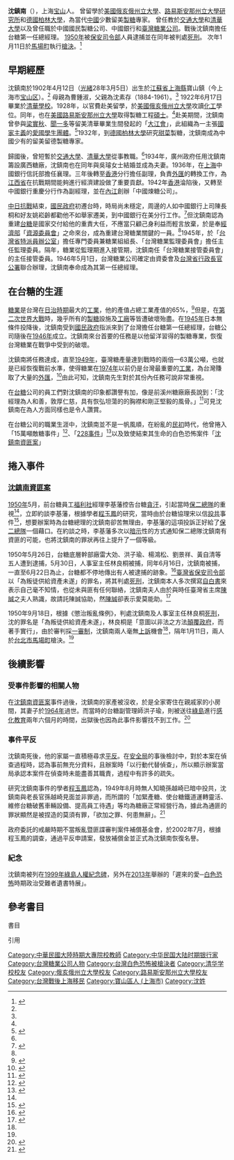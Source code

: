 {{Infobox Officeholder
|name = 沈鎮南<br><small>Shen Chen-Nan</small>
|office = [[台灣糖業公司|台灣糖業公司]]第1任總經理
|term_start = 1946年5月1日
|term_end = 1950年6月16日
|sex=男
|birth_date = {{birth_date|1902|03|05}}
|birth_place = {{QING|江蘇省}}[[松江府|松江府]][[上海縣|上海縣]]寶山鎮
|death_date  ={{death_date|1951|01|11}}
|death_place ={{ROC|臺灣省}}[[臺北市_(省轄市)|台北市]][[古亭區|古亭區]][[馬場町|馬場町]]
|nationality = {{ROC}}
|educate     =
*[[清華學校|清華學校]]高等科
*[[清華學校|清華學校]]大學一年級
*{{flagicon|United States of America}}[[俄亥俄州立大學|俄亥俄州立大學]]化工系
*{{flagicon|United States of America}}[[路易斯安那州立大學|路易斯安那州立大學]]製糖工程[[碩士|碩士]]
|past=
*{{flagicon|Germany}}[[柏林大學|柏林大學]]甜菜製糖研究員
*[[清華大學|清華大學]]教授
*[[交通大學|交通大學]]教授
*中國國民製糖公司技師
*籌設廣西糖廠
*上海中國銀行信託部襄理
*上海中國銀行香港分行副理
*上海中國銀行重慶分行經理
*中國煉糖公司理事間重慶辦事處主任
*中國製糖技術學會理事長
*[[行政院|行政院]][[中華民國經濟部|經濟部]][[資源委員會|資源委員會]]台灣區特派員辦公處專門委員兼糖業組組長
*臺灣糖業監理委員會主任監理委員
*[[台糖公司|台糖公司]]總經理
}}

'''沈鎮南'''（{{bd|1902年|3月15日|1951年|1月11日|}}），上海[[宝山区_(上海市)|宝山]]人。 曾留學於[[美國|美國]][[俄亥俄州立大學|俄亥俄州立大學]]、[[路易斯安那州立大學|路易斯安那州立大學]][[研究所|研究所]]和[[德國|德國]][[柏林大學|柏林大學]]，為當代[[中國|中國]]少數留美[[製糖|製糖]]專家。 曾任教於[[交通大學|交通大學]]和[[清華大學|清華大學]]以及曾任職於中國國民製糖公司、中國銀行和[[臺灣糖業公司|臺灣糖業公司]]。戰後沈鎮南擔任台糖第一任總經理。 [[1950年|1950年]]被[[臺灣省保安司令部|保安司令部]]人員逮捕並在同年被判處[[死刑|死刑]]。 次年1月11日於[[馬場町|馬場町]]執行[[槍決|槍決]]。<ref name="#1">{{cite book |author1=程玉鳳 |title=「台糖沈鎮南案」研究 |date=2014年8月 |publisher=文津出版社 |location=台北市 |isbn=9789863390145 |edition=初版}}</ref>

==早期經歷==
沈鎮南於1902年4月12日（[[光緒|光緒]]28年3月5日）出生於[[江蘇省|江蘇省]][[上海縣|上海縣]]寶山鎮（今上海市[[宝山区_(上海市)|宝山区]]）。<ref name="#1"/> 母親為曹鍾淑，父親為沈素存（1884-1961）。<ref name="#1"/>
1922年6月17日畢業於[[清華學校|清華學校]]。1928年，以官費赴美留學，於[[美國|美國]][[俄亥俄州立大學|俄亥俄州立大學]]攻讀[[化工|化工]]學位。同年，也在[[美國|美國]][[路易斯安那州立大學|路易斯安那州立大學]]取得製糖工程[[碩士|碩士]]。<ref name="#1"/>赴美期間，沈鎮南曾參與[[梁實秋|梁實秋]]、[[聞一多|聞一多]]等留美清華畢業生間發起的「[[大江會|大江會]]」，此組織為一主張[[國家主義|國家主義]]的[[愛國|愛國]][[學生團體|學生團體]]。<ref>{{cite book |author1=陳正茂 |title=《中國青年黨研究論集》 |date=2008 |publisher=秀威資訊科技 |location=台北市 |isbn=9789862210208 |edition=初版}}</ref>1932年，到[[德國|德國]][[柏林大學|柏林大學]]研究[[甜菜|甜菜]]製糖，沈鎮南成為中國少有的留美留德製糖專家。

歸國後，曾短暫於[[交通大學|交通大學]]、[[清華大學|清華大學]]從事教職。<ref name="#1"/>1934年，廣州政府任用沈鎮南籌設廣西糖廠，沈鎮南也在同年與吳璿女士結婚並成為夫妻。1936年，在[[上海|上海]]中國銀行信託部擔任襄理。三年後轉至[[香港|香港]]分行擔任副理，負責[[外匯|外匯]]的轉換工作，為[[江西省|江西省]]在抗戰期間能夠進行經濟建設做了重要貢獻。1942年[[香港|香港]]淪陷後，又轉至中國銀行重慶分行作為副經理，並在[[內江|內江]]創辦「中國煉糖公司」。

[[中日抗戰|中日抗戰]]結束，[[國民政府|國民政府]]初遷台時，時局尚未穩定，周邊的人如中國銀行上司陳長桐和好友姚崧齡都勸他不如舉家遷美，到中國銀行在美分行工作。<ref>{{cite book |author1=沈孝同 |title=〈紀念我的父親沈鎮南〉，《傳記文學》 |date=2002年5月 |location=台北市 |edition=第80卷第5期}}</ref>但沈鎮南認為重建[[台糖|台糖]]是國家交付給他的重責大任，不應當只顧己身利益而輕言放棄，於是奉[[中華民國經濟部|經濟部]]「[[資源委員會|資源委員會]]」之命來台，成為重建台灣糖業關鍵的一員。<ref name="#1"/>1945年，於「[[台灣省特派員辦公室|台灣省特派員辦公室]]」擔任專門委員兼糖業組組長、「台灣糖業監理委員會」擔任主任監理委員。隔年，糖業從監理期進入接管期，沈鎮南任「台灣糖業接管委員會」的主任接管委員。1946年5月1日，台灣糖業公司確定由資委會及[[台灣省行政長官公署|台灣省行政長官公署]]聯合辦理，沈鎮南奉命成為其第一任總經理。

==在台糖的生涯==
[[糖業|糖業]]是台灣在[[台灣日治時期|日治時期]]最大的[[工業|工業]]，他的產值占總工業產值的65%，<ref>{{cite book |author1=程玉鳳  |title=「台糖沈鎮南案」研究 |date=2014年8月 |publisher=文津出版社 |location=台北市 |isbn=9789863390145 |page=21 |edition=初版}}</ref>但是，在[[第二次世界大戰|第二次世界大戰]]時，幾乎所有的[[製糖|製糖]]設施及[[工廠|工廠]]等皆遭破壞殆盡。在[[1945年|1945年]]日本無條件投降後，沈鎮南受到[[國民政府|國民政府]]指派來到了台灣擔任台糖第一任總經理，台糖公司隨後在[[1946年|1946年]]成立。沈鎮南來台首要的任務是以他留洋習得的製糖專業，恢復台灣糖業在戰爭中受到的破壞。

沈鎮南將任務達成，直至[[1949年|1949年]]，臺灣糖產量達到戰時的兩倍—63萬公噸，也就是已經恢復戰前水準，使得糖業在[[1974年|1974年]]以前仍是台灣最重要的[[工業|工業]]，為台灣賺取了大量的[[外匯|外匯]]，<ref>{{cite book |author1=程玉鳳 |title=「台糖沈鎮南案」研究 |date=2014年8月 |publisher=文津出版社 |location=台北市 |isbn=9789863390145 |page=26 |edition=初版}}</ref>由此可知，沈鎮南先生對於其份內任務可說非常重視。

在[[台糖|台糖]]公司的員工們對沈鎮南的印象都讚譽有加，像是前溪州糖廠廠長說到：「沈經理為人和善，敦厚仁慈，具有恢弘坦蕩的的胸襟和剛正堅毅的風骨。」<ref>{{cite book |author1=陳東元 |title=〈追念沈鎮南先生〉，《沈鎮南先生追思紀念集》 |date=2003年4月 |publisher=糖業文協會訊 |isbn=9789863390145 |page=77 |edition=初版}}</ref>可見沈鎮南在為人方面同樣也是令人讚賞。

在台糖公司的職業生涯中，沈鎮南並不是一帆風順，在紛亂的[[民初|民初]]時代，他曾捲入「15萬噸敵糖事件」<ref>{{cite book |author1=程玉鳳 |title=「台糖沈鎮南案」研究 |date=2014年8月 |publisher=文津出版社 |location=台北市 |isbn=9789863390145 |page=31 |edition=初版}}</ref>、「[[228事件|228事件]]」<ref>{{cite book |author1=程玉鳳 |title=「台糖沈鎮南案」研究 |date=2014年8月 |publisher=文津出版社 |location=台北市 |isbn=9789863390145 |page=34 |edition=初版}}</ref>以及致使結束其生命的白色恐怖案件「[[沈鎮南資匪案|沈鎮南資匪案]]」

==捲入事件==
===[[沈鎮南資匪案|沈鎮南資匪案]]===
[[1950年|1950年]]5月，前台糖員工[[福利社|福利社]]經理李基藩控告台糖[[貪汙|貪汙]]，引起當時[[保二總隊|保二總隊]]的重視<ref name="#1"/>，立即約談李基藩，根據學者[[程玉鳳|程玉鳳]]的研究，當時由於台糖協理宋以信[[投共|投共]]事件<ref name="#2">{{cite journal |author1=程玉鳳 |title=〈1950 年「沈鎮南資匪案」探析〉 |journal=東海大學文學院學報 |date=2006年7月 |volume=47 |pages=235-274}}</ref>，想要辦案時為台糖總理的沈鎮南卻苦無理由，李基藩的這項投訴正好給了[[保二總隊|保二總隊]]一個藉口。在約談之時，李基藩多次以[[暗示|暗示]]性的方式通知保二總隊沈鎮南有資匪的可能，也將沈鎮南的罪狀再往上提升了一個等級。

1950年5月26日，台糖底層幹部廠雷大効、洪子瑜、楊鴻松、劉景祥、黃自清等五人遭到逮捕，5月30日，人事室主任林良桐被捕，同年6月16日，沈鎮南被捕，一直至6月22日為止，台糖都不停地傳出有人被逮捕的跡象。<ref>{{cite news |title=台糖總經理沈振南遭槍決 |work=民眾日報 |publisher=民眾日報 |date=民87.5月26日}}</ref>[[臺灣省保安司令部|臺灣省保安司令部]]以「為叛徒供給資產未遂」的罪名，將其判處[[死刑|死刑]]，沈鎮南本人多次撰寫[[自白書|自白書]]來表示自己毫不知情，也從未與匪有任何聯絡，沈鎮南夫人由於與時任臺灣省主席[[陳誠|陳誠]]之夫人熟識，故請託陳誠協助，然[[陳誠|陳誠]]卻表示愛莫能助。<ref>{{Cite book|title=沈鎮南案史料彙編|last=程玉鳳|first=|publisher=國史館|year=2008|isbn=|location=新北市|pages=}}</ref>

1950年9月18日，根據《懲治叛亂條例》，判處沈鎮南及人事室主任林良桐[[死刑|死刑]]，沈的罪名是「為叛徒供給資產未遂」，林良桐是「意圖以非法之方法[[顛覆政府|顛覆政府]]，而著手實行」，由於審判採[[一審制|一審制]]，沈鎮南兩人毫無[[上訴|上訴]]機會<ref name="#2"/>，隔年1月11日，兩人於[[台北市|台北市]][[馬場町|馬場町]]槍決。<ref name="#2"/>

==後續影響==
===受事件影響的相關人物===
在[[沈鎮南資匪案|沈鎮南資匪案]]事件過後，沈鎮南的家產被沒收，於是全家寄住在親戚家的小房間，其妻子於[[1964年|1964年]]過世。而當時的台糖副管理師洪子瑜，則被送往[[綠島|綠島]]進行[[感化教育|感化教育]]兩年六個月的時間，出獄後也因為此事件影響找不到工作。<ref>{{cite journal |author1=何豪毅 |title=〈從政是意外 洪秀柱：本想拚最年輕女校長〉 |journal=《時報周刊》 |date=2012年02月18日 |issue=1773}}</ref>

===事件平反===
沈鎮南死後，他的家屬一直積極尋求[[平反|平反]]。在[[安全局|安全局]]的事後檢討中，對於本案在偵查過程時，認為事前無充分資料，且辦案時「以行動代替偵查」，所以顯示辦案當局承認本案件在偵查時未能盡善其職責，過程中有許多的疏失。

研究沈鎮南事件的學者[[程玉鳳|程玉鳳]]認為，1949年8月時無人知曉孫越崎已暗中投共，沈鎮南與老長官孫越崎見面並非罪過，而所謂的「加緊產糖、使台糖鐵道運轉靈活、維修台糖破舊車輛設備、提高員工待遇」等均為糖廠正常經營行為，據此為通匪的罪狀顯然是被捏造的莫須有罪，「欲加之罪、何患無辭」。<ref>{{cite journal |author1=程玉鳳 |title=〈1950 年「沈鎮南資匪案」探析〉 |journal=東海大學文學院學報 |date=2006年7月 |volume=47}}</ref>

政府委託的戒嚴時期不當叛亂暨匪諜審判案件補償基金會，於2002年7月，根據程玉鳳的調查，通過平反申請案，發放補償金並正式為沈鎮南恢復名譽。

===紀念===
沈鎮南被列在[[1999年|1999年]][[綠島人權紀念碑|綠島人權紀念碑]]，另外在[[2013年|2013年]]舉辦的「遲來的愛─[[白色恐怖|白色恐怖]]時期政治受難者遺書特展」。

==參考書目==
;書目
{{clref|程玉鳳|2014| ref= {{cite book |title= 《「台糖沈鎮南案」研究》| author= 程玉鳳 | publisher= 文津出版社 | date= 2014-08 | origyear= 2014 | isbn=9789863390145| pages= {{{pages|409頁}}} |url= https://www.airitibooks.com/Detail/Detail?PublicationID=P20160603009 }}}}
;引用
{{reflist|30em}}

[[Category:中華民國大陸時期大專院校教師|Category:中華民國大陸時期大專院校教師]]
[[Category:中华民国大陆时期银行家|Category:中华民国大陆时期银行家]]
[[Category:台灣糖業公司人物|Category:台灣糖業公司人物]]
[[Category:台灣白色恐怖被槍決者|Category:台灣白色恐怖被槍決者]]
[[Category:清华学校校友|Category:清华学校校友]]
[[Category:俄亥俄州立大學校友|Category:俄亥俄州立大學校友]]
[[Category:路易斯安那州立大學校友|Category:路易斯安那州立大學校友]]
[[Category:台灣戰後上海移民|Category:台灣戰後上海移民]]
[[Category:寶山區人_(上海市)|Category:寶山區人 (上海市)]]
[[Category:沈姓|Category:沈姓]]